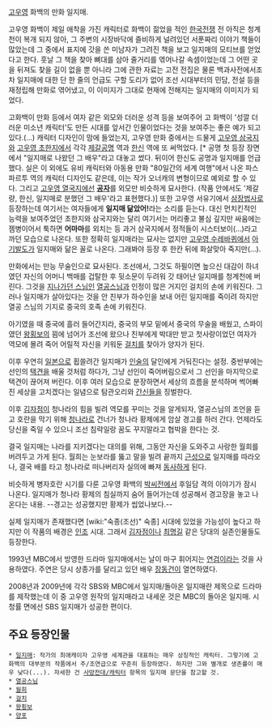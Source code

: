 [[고우영]] 화백의 만화 일지매.

고우영 화백이 제일 애착을 가진 캐릭터로 화백이 젊었을 적인 [[한국전쟁]] 전 아직은 청계천이 복개 되지 않아, 그 주변의 시장바닥에 즐비하게 널려있던 서푼짜리 이야기 책들이 많았는데 그 중에서 표지에 갓을 쓴 미남자가 그려진 책을 보고 일지매의 모티브를 얻었다고 한다. 훗날 그 책을 찾아 뼈대를 삼아 줄거리를 엮어나갈 속셈이었는데 그 어떤 곳을 뒤져도 찾을 길이 없을 뿐 아니라 그에 관한 자료는 고전 전집은 물론 백과사전에서조차 일지매에 대한 단 한 줄의 언급도 구할 도리가 없어 조선 시대부터의 민담, 전설 등을 재정립해 만화로 엮어냈고, 이 이미지가 그대로 현재에 전해지는 일지매의 이미지가 되었다.


고화백이 만화 등에서 여자 같은 외모와 더러운 성격 등을 보여주어 고 화백이 '성깔 더러운 미소년 캐릭터'도 만든 시대를 앞서간 인물이었다는 것을 보여주는 좋은 예가 되고 있다.(...) 캐릭터 디자인이 맘에 들었는지, 고우영 만화 중에서는 드물게 [[고우영 삼국지]]와 [[고우영 초한지]]에서 각각 [[제갈공명]] 역과 [[한신]] 역에 또 써먹었다. [* 공명 첫 등장 장면에서 "일지매로 나왔던 그 배우"라고 대놓고 썼다. 뒤이어 한신도 공명과 일지매를 언급했다. 실은 이 외에도 유비 캐릭터와 아동용 만화 "80일간의 세계 여행"에서 나온 파스파르투 역의 캐릭터 디자인도 같은데, 이는 작가 오너캐의 변형이므로 예외로 할 수 있다. 그리고 [[고우영 열국지]]에선 '''[[공자]]'''를 외모만 비슷하게 묘사한다. (작품 안에서도 '제갈량, 한신, 일지매로 분했던 그 배우'라고 표현했다.)] 또한 고우영 서유기에서 [[삼장법사]]로 등장하는데 여기서는 여자들에게 '''일지매 닮았어!'''라는 소리를 듣는다. 대신 먼치킨적인 능력을 보여주었던 초한지와 삼국지와는 달리 여기서는 머리좋고 불심 깊지만 싸움에는 젬병이어서 툭하면 '''어마마'''를 외치는 등 과거 삼국지에서 정적들이 시스터보이(...)라고 까던 모습으로 나온다. 또한 정확히 일지매라는 묘사는 없지만 [[고우영 수레바퀴]]에서 [[아기발도]]가 일지매와 닮은 꼴로 나온다. 그래봐야 등장 후 한칸 뒤에 화살맞아 죽지만(...). 

만화에서는 만능 무술인으로 묘사된다. 조선에서, 그것도 하필이면 높으신 대감이 하녀였던 자신의 어머니 백매를 겁탈한 후 뒷소문이 두려워 갓 태어난 일지매를 청계천에 버린다. 그것을 [[지나가던 스님]]인 [[열공스님]]과 인정이 많은 거지인 걸치의 손에 키워진다. 그러나 일지매가 살아있다는 것을 안 친부가 하수인을 보내 어린 일지매를 죽이려 하지만 열공 스님의 기지로 중국의 호족 손에 키워진다. 

아기였을 때 중국에 흘러 들어간지라, 중국의 부모 밑에서 중국의 무술을 배웠고, 스파이였던 [[왕횡보]]의 꾐에 넘어가 조선에 왔으나 친부에게 박대만 받고 첫사랑이었던 여자가 역모에 몰려 죽어 어릴적 자신을 키워둔 [[걸치]]를 찾아가 양자가 된다. 

이후 우연히 [[일본]]으로 휩쓸려간 일지매가 [[인술]]의 달인에게 거둬진다는 설정. 중반부에는 선인의 [[택견]]을 배울 것처럼 하다가, 그냥 선인이 죽어버림으로서 그 선인을 마지막으로 택견이 끊어져 버린다. 이후 여러 모습으로 분장하면서 세상의 흐름을 분석하며 썩어빠진 세상을 고치겠다는 일념으로 탐관오리와 [[간신]]들을 징벌한다.

이후 [[김자점]]이 청나라의 힘을 빌려 역모를 꾸미는 것을 알게되자, 열공스님의 조언을 듣고 호란을 막기 위해 [[청]]나라로 건너가 청나라 황제에게 암살 경고를 하러 간다. 언제라도 당신을 죽일 수 있으니 조선 침략일랑 꿈도 꾸지말라고 협박을 한다는 것. 

결국 일지매는 나라를 지키겠다는 대의를 위해, 그동안 자신을 도와주고 사랑한 월희를 버려두고 가게 된다. 월희는 눈보라를 뚫고 말을 빌려 끝까지 [[근성]]으로 일지매를 따라오나, 결국 배를 타고 청나라로 떠나버리자 실의에 빠져 [[동사]]하게 된다. 

비슷하게 병자호란 시기를 다룬 고우영 화백의 [[박씨전]]에서 후일담 격의 이야기가 잠시 나온다. 일지매가 청나라 황제의 침실까지 숨어 들어가는데 성공해서 경고장을 놓고 나온다는 내용. --경고는 성공했지만 황제가 씹었나보다.--

실제 일지매가 존재했다면 [wiki:"숙종(조선)" 숙종] 시대에 있었을 가능성이 높다고 하지만 이 작품의 배경은 [[인조]] 시대. 그래서 [[김자점]]이나 [[최명길]] 같은 당대의 실존인물들도 등장한다.

1993년 MBC에서 방영한 드라마 일지매에서는 날이 마구 휘어지는 [[연검]]이라는 것을 사용하였다. 주연은 당시 상종가를 달리고 있던 배우 [[장동건]]이 열연하였다.  

2008년과 2009년에 각각 SBS와 MBC에서 일지매/돌아온 일지매란 제목으로 드라마를 제작했는데 이 중 고우영 원작의 일지매라고 내세운 것은 MBC의 돌아온 일지매. 시청률 면에선 SBS 일지매가 성공한 편이다.

== 주요 등장인물 ==
 * [[일지매]]: 작가의 최애캐이자 고우영 세계관을 대표하는 매우 상징적인 캐릭터. 그렇기에 고화백의 대부분의 작품에서 주/조연급으로 꾸준히 등장하였다. 하지만 그와 별개로 생존률이 매우 낮다(...). 자세한 건 [[사망전대/캐릭터]] 항목의 일지매 문단을 참고할 것.
 * [[열공스님]]
 * [[월희]]
 * [[걸치]]
 * [[왕횡보]]
 * [[양포]]
 
